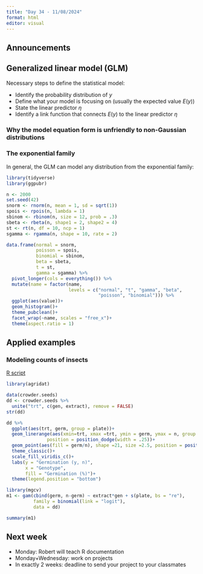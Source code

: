 ```yaml
---
title: "Day 34 - 11/08/2024"
format: html
editor: visual
---
```


## Announcements  

## Generalized linear model (GLM) 

Necessary steps to define the statistical model:  

- Identify the probability distribution of $y$  
- Define what your model is focusing on (usually the expected value $E(y)$)  
- State the linear predictor $\eta$  
- Identify a link function that connects $E(y)$ to the linear predictor $\eta$  

### Why the model equation form is unfriendly to non-Gaussian distributions   



### The exponential family  

In general, the GLM can model any distribution from the exponential family:  

```r
library(tidyverse)
library(ggpubr)

n <- 2000
set.seed(42)
snorm <- rnorm(n, mean = 1, sd = sqrt(1))
spois <- rpois(n, lambda = 1)
sbinom <- rbinom(n, size = 12, prob = .3)
sbeta <- rbeta(n, shape1 = 2, shape2 = 4)
st <- rt(n, df = 10, ncp = 1)
sgamma <- rgamma(n, shape = 10, rate = 2)

data.frame(normal = snorm, 
           poisson = spois, 
           binomial = sbinom, 
           beta = sbeta, 
           t = st, 
           gamma = sgamma) %>% 
  pivot_longer(cols = everything()) %>% 
  mutate(name = factor(name, 
                       levels = c("normal", "t", "gamma", "beta",
                                  "poisson", "binomial"))) %>% 
  ggplot(aes(value))+
  geom_histogram()+
  theme_pubclean()+
  facet_wrap(~name, scales = "free_x")+
  theme(aspect.ratio = 1)
```


## Applied examples   

### Modeling counts of insects    

[R script](in_class_code/day34_inclass.Rmd)

```r
library(agridat)

data(crowder.seeds)
dd <- crowder.seeds %>% 
  unite("trt", c(gen, extract), remove = FALSE)
str(dd)

dd %>% 
  ggplot(aes(trt, germ, group = plate))+
  geom_linerange(aes(xmin=trt, xmax =trt, ymin = germ, ymax = n, group = plate), alpha = .85, 
               position = position_dodge(width = .25))+
  geom_point(aes(fill = germ/n), shape =21, size =2.5, position = position_dodge(width = .25), alpha = .85)+
  theme_classic()+
  scale_fill_viridis_c()+
  labs(y = "Germination (y, n)",
       x = "Genotype", 
       fill = "Germination (%)")+
  theme(legend.position = "bottom")
```

```r
library(mgcv)
m1 <- gam(cbind(germ, n-germ) ~ extract*gen + s(plate, bs = "re"),
          family = binomial(link = "logit"),
          data = dd)

summary(m1)
```



## Next week  

- Monday: Robert will teach R documentation  
- Monday+Wednesday: work on projects  
- In exactly 2 weeks: deadline to send your project to your classmates

